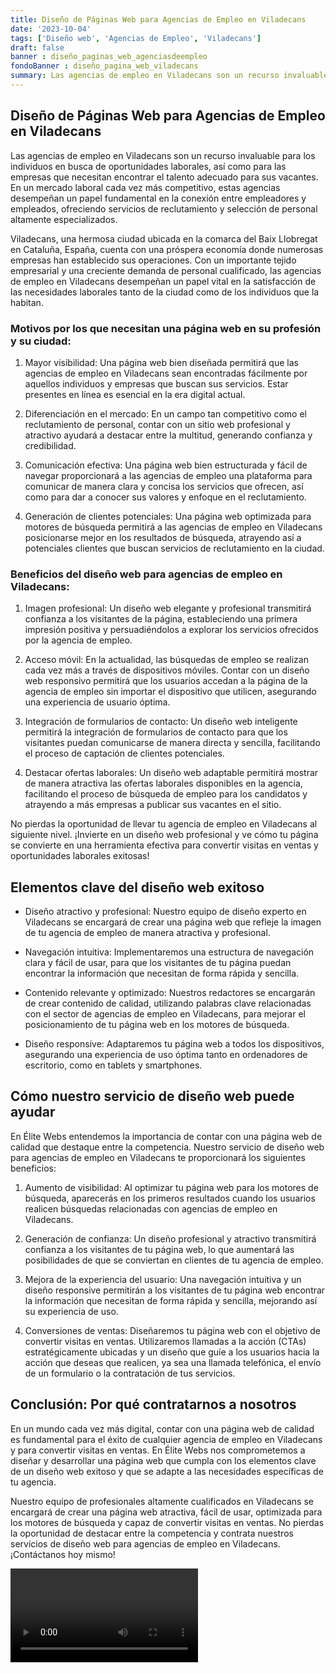 ```yaml
---
title: Diseño de Páginas Web para Agencias de Empleo en Viladecans
date: '2023-10-04'
tags: ['Diseño web', 'Agencias de Empleo', 'Viladecans']
draft: false
banner : diseño_paginas_web_agenciasdeempleo
fondoBanner : diseño_pagina_web_viladecans
summary: Las agencias de empleo en Viladecans son un recurso invaluable para los individuos en busca de oportunidades laborales, así como para las empresas que necesitan encontrar el talento adecuado para sus vacantes. En un mercado laboral cada vez más competitivo, estas agencias desempeñan un papel fundamental en la conexión entre empleadores y empleados, ofreciendo servicios de reclutamiento y selección de personal altamente especializados.
---
```


## Diseño de Páginas Web para Agencias de Empleo en Viladecans

Las agencias de empleo en Viladecans son un recurso invaluable para los individuos en busca de oportunidades laborales, así como para las empresas que necesitan encontrar el talento adecuado para sus vacantes. En un mercado laboral cada vez más competitivo, estas agencias desempeñan un papel fundamental en la conexión entre empleadores y empleados, ofreciendo servicios de reclutamiento y selección de personal altamente especializados.

Viladecans, una hermosa ciudad ubicada en la comarca del Baix Llobregat en Cataluña, España, cuenta con una próspera economía donde numerosas empresas han establecido sus operaciones. Con un importante tejido empresarial y una creciente demanda de personal cualificado, las agencias de empleo en Viladecans desempeñan un papel vital en la satisfacción de las necesidades laborales tanto de la ciudad como de los individuos que la habitan.

### Motivos por los que necesitan una página web en su profesión y su ciudad:

1. Mayor visibilidad: Una página web bien diseñada permitirá que las agencias de empleo en Viladecans sean encontradas fácilmente por aquellos individuos y empresas que buscan sus servicios. Estar presentes en línea es esencial en la era digital actual.

2. Diferenciación en el mercado: En un campo tan competitivo como el reclutamiento de personal, contar con un sitio web profesional y atractivo ayudará a destacar entre la multitud, generando confianza y credibilidad.

3. Comunicación efectiva: Una página web bien estructurada y fácil de navegar proporcionará a las agencias de empleo una plataforma para comunicar de manera clara y concisa los servicios que ofrecen, así como para dar a conocer sus valores y enfoque en el reclutamiento.

4. Generación de clientes potenciales: Una página web optimizada para motores de búsqueda permitirá a las agencias de empleo en Viladecans posicionarse mejor en los resultados de búsqueda, atrayendo así a potenciales clientes que buscan servicios de reclutamiento en la ciudad.

### Beneficios del diseño web para agencias de empleo en Viladecans:

1. Imagen profesional: Un diseño web elegante y profesional transmitirá confianza a los visitantes de la página, estableciendo una primera impresión positiva y persuadiéndolos a explorar los servicios ofrecidos por la agencia de empleo.

2. Acceso móvil: En la actualidad, las búsquedas de empleo se realizan cada vez más a través de dispositivos móviles. Contar con un diseño web responsivo permitirá que los usuarios accedan a la página de la agencia de empleo sin importar el dispositivo que utilicen, asegurando una experiencia de usuario óptima.

3. Integración de formularios de contacto: Un diseño web inteligente permitirá la integración de formularios de contacto para que los visitantes puedan comunicarse de manera directa y sencilla, facilitando el proceso de captación de clientes potenciales.

4. Destacar ofertas laborales: Un diseño web adaptable permitirá mostrar de manera atractiva las ofertas laborales disponibles en la agencia, facilitando el proceso de búsqueda de empleo para los candidatos y atrayendo a más empresas a publicar sus vacantes en el sitio.

No pierdas la oportunidad de llevar tu agencia de empleo en Viladecans al siguiente nivel. ¡Invierte en un diseño web profesional y ve cómo tu página se convierte en una herramienta efectiva para convertir visitas en ventas y oportunidades laborales exitosas!

<GifSeo />

<Cta />

## Elementos clave del diseño web exitoso

- Diseño atractivo y profesional: Nuestro equipo de diseño experto en Viladecans se encargará de crear una página web que refleje la imagen de tu agencia de empleo de manera atractiva y profesional.

- Navegación intuitiva: Implementaremos una estructura de navegación clara y fácil de usar, para que los visitantes de tu página puedan encontrar la información que necesitan de forma rápida y sencilla.

- Contenido relevante y optimizado: Nuestros redactores se encargarán de crear contenido de calidad, utilizando palabras clave relacionadas con el sector de agencias de empleo en Viladecans, para mejorar el posicionamiento de tu página web en los motores de búsqueda.

- Diseño responsive: Adaptaremos tu página web a todos los dispositivos, asegurando una experiencia de uso óptima tanto en ordenadores de escritorio, como en tablets y smartphones.

## Cómo nuestro servicio de diseño web puede ayudar

En Élite Webs entendemos la importancia de contar con una página web de calidad que destaque entre la competencia. Nuestro servicio de diseño web para agencias de empleo en Viladecans te proporcionará los siguientes beneficios:

1. Aumento de visibilidad: Al optimizar tu página web para los motores de búsqueda, aparecerás en los primeros resultados cuando los usuarios realicen búsquedas relacionadas con agencias de empleo en Viladecans.

2. Generación de confianza: Un diseño profesional y atractivo transmitirá confianza a los visitantes de tu página web, lo que aumentará las posibilidades de que se conviertan en clientes de tu agencia de empleo.

3. Mejora de la experiencia del usuario: Una navegación intuitiva y un diseño responsive permitirán a los visitantes de tu página web encontrar la información que necesitan de forma rápida y sencilla, mejorando así su experiencia de uso.

4. Conversiones de ventas: Diseñaremos tu página web con el objetivo de convertir visitas en ventas. Utilizaremos llamadas a la acción (CTAs) estratégicamente ubicadas y un diseño que guíe a los usuarios hacia la acción que deseas que realicen, ya sea una llamada telefónica, el envío de un formulario o la contratación de tus servicios.

## Conclusión: Por qué contratarnos a nosotros

En un mundo cada vez más digital, contar con una página web de calidad es fundamental para el éxito de cualquier agencia de empleo en Viladecans y para convertir visitas en ventas. En Élite Webs nos comprometemos a diseñar y desarrollar una página web que cumpla con los elementos clave de un diseño web exitoso y que se adapte a las necesidades específicas de tu agencia.

Nuestro equipo de profesionales altamente cualificados en Viladecans se encargará de crear una página web atractiva, fácil de usar, optimizada para los motores de búsqueda y capaz de convertir visitas en ventas. No pierdas la oportunidad de destacar entre la competencia y contrata nuestros servicios de diseño web para agencias de empleo en Viladecans. ¡Contáctanos hoy mismo!

<Video />

<CtaBot job='Agencias de Empleo' city='Viladecans'/>

<Gmaps query='Viladecans+españa+maps' />